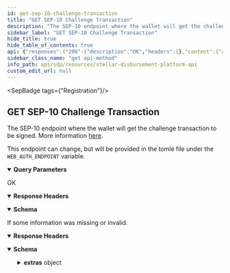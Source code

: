 ```yaml
---
id: get-sep-10-challenge-transaction
title: "GET SEP-10 Challenge Transaction"
description: "The SEP-10 endpoint where the wallet will get the challenge transaction to be signed. More information [here](https://github.com/stellar/stellar-protocol/blob/master/ecosystem/sep-0010.md#challenge)."
sidebar_label: "GET SEP-10 Challenge Transaction"
hide_title: true
hide_table_of_contents: true
api: {"responses":{"200":{"description":"OK","headers":{},"content":{"application/json":{"schema":{"type":"object","properties":{"transaction":{"type":"string"},"network_passphrase":{"type":"string"}},"example":{"transaction":"AAAAAgAAAADIiRu2BrqqeOcP28PWCkD4D5Rjjsqh71HwvqFX+F4VXAAAAGQAAAAAAAAAAAAAAAEAAAAAXzrUcQAAAABfOtf1AAAAAAAAAAEAAAABAAAAAEEB8rhqNa70RYjaNnF1ARE2CbL50iR9HPXST/fImJN1AAAACgAAADB0aGlzaXNhdGVzdC5zYW5kYm94LmFuY2hvci5hbmNob3Jkb21haW4uY29tIGF1dGgAAAABAAAAQGdGOFlIQm1zaGpEWEY0L0VJUFZucGVlRkxVTDY2V0tKMVBPYXZuUVVBNjBoL09XaC91M2Vvdk54WFJtSTAvQ2UAAAAAAAAAAfheFVwAAABAheKE1HjGnUCNwPbX8mz7CqotShKbA+xM2Hbjl6X0TBpEprVOUVjA6lqMJ1j62vrxn1mF3eJzsLa9s9hRofG3Ag==","network_passphrase":"Test SDF Network ; September 2015"}},"examples":{"response":{"value":{"transaction":"AAAAAgAAAADIiRu2BrqqeOcP28PWCkD4D5Rjjsqh71HwvqFX+F4VXAAAAGQAAAAAAAAAAAAAAAEAAAAAXzrUcQAAAABfOtf1AAAAAAAAAAEAAAABAAAAAEEB8rhqNa70RYjaNnF1ARE2CbL50iR9HPXST/fImJN1AAAACgAAADB0aGlzaXNhdGVzdC5zYW5kYm94LmFuY2hvci5hbmNob3Jkb21haW4uY29tIGF1dGgAAAABAAAAQGdGOFlIQm1zaGpEWEY0L0VJUFZucGVlRkxVTDY2V0tKMVBPYXZuUVVBNjBoL09XaC91M2Vvdk54WFJtSTAvQ2UAAAAAAAAAAfheFVwAAABAheKE1HjGnUCNwPbX8mz7CqotShKbA+xM2Hbjl6X0TBpEprVOUVjA6lqMJ1j62vrxn1mF3eJzsLa9s9hRofG3Ag==","network_passphrase":"Test SDF Network ; September 2015"}}}}}},"400":{"description":"If some information was missing or invalid.","headers":{},"content":{"application/json":{"schema":{"type":"object","properties":{"error":{"type":"string"},"extras":{"type":"object","properties":{"account":{"type":"string"}}}},"example":{"error":"Bad request.","extras":{"account":"account cannot be empty"}}},"examples":{"response":{"value":{"error":"Bad request.","extras":{"account":"account cannot be empty"}}}}}}}},"operationId":"GET SEP-10 Challenge Transaction","description":"The SEP-10 endpoint where the wallet will get the challenge transaction to be signed. More information [here](https://github.com/stellar/stellar-protocol/blob/master/ecosystem/sep-0010.md#challenge).\n\nThis endpoint can change, but will be provided in the tomle file under the `WEB_AUTH_ENDPOINT` variable.","tags":["Registration"],"parameters":[{"name":"account","in":"query","description":"The Client Account, which can be a stellar account (G...) or muxed account (M...) that the Client wishes to authenticate with the Server..","required":true,"schema":{"type":"string"}},{"name":"memo","in":"query","description":"The memo to attach to the challenge transaction. Only permitted if a Stellar account (G...) is used. The memo must be of type id. Other memo types are not supported.","required":false,"schema":{"type":"string"}},{"name":"client_domain","in":"query","description":"a Client Domain. Need to be supplied by all Clients/Wallets.","required":true,"schema":{"type":"string"}}],"method":"get","path":"/WEB_AUTH_ENDPOINT","securitySchemes":{"oauth2":{"type":"oauth2","flows":{"authorizationCode":{"authorizationUrl":"/","tokenUrl":"/","scopes":{}}}}},"info":{"title":"Stellar Disbursement Platform API","version":"","description":""},"postman":{"name":"GET SEP-10 Challenge Transaction","description":{"content":"The SEP-10 endpoint where the wallet will get the challenge transaction to be signed. More information [here](https://github.com/stellar/stellar-protocol/blob/master/ecosystem/sep-0010.md#challenge).\n\nThis endpoint can change, but will be provided in the tomle file under the `WEB_AUTH_ENDPOINT` variable.","type":"text/plain"},"url":{"path":["WEB_AUTH_ENDPOINT"],"host":["{{baseUrl}}"],"query":[{"disabled":false,"description":{"content":"(Required) The Client Account, which can be a stellar account (G...) or muxed account (M...) that the Client wishes to authenticate with the Server..","type":"text/plain"},"key":"account","value":""},{"disabled":false,"description":{"content":"The memo to attach to the challenge transaction. Only permitted if a Stellar account (G...) is used. The memo must be of type id. Other memo types are not supported.","type":"text/plain"},"key":"memo","value":""},{"disabled":false,"description":{"content":"(Required) a Client Domain. Need to be supplied by all Clients/Wallets.","type":"text/plain"},"key":"client_domain","value":""}],"variable":[]},"header":[{"key":"Accept","value":"application/json"}],"method":"GET"}}
sidebar_class_name: "get api-method"
info_path: api/sdp/resources/stellar-disbursement-platform-api
custom_edit_url: null
---
```



<SepBadge tags={"Registration"}/>


## GET SEP-10 Challenge Transaction



The SEP-10 endpoint where the wallet will get the challenge transaction to be signed. More information [here](https://github.com/stellar/stellar-protocol/blob/master/ecosystem/sep-0010.md#challenge).

This endpoint can change, but will be provided in the tomle file under the `WEB_AUTH_ENDPOINT` variable.

<details style={{"marginBottom":"1rem"}} data-collapsed={false} open={true}><summary style={{}}><strong>Query Parameters</strong></summary><div><ul><ParamsItem className={"paramsItem"} param={{"name":"account","in":"query","description":"The Client Account, which can be a stellar account (G...) or muxed account (M...) that the Client wishes to authenticate with the Server..","required":true,"schema":{"type":"string"}}}></ParamsItem><ParamsItem className={"paramsItem"} param={{"name":"memo","in":"query","description":"The memo to attach to the challenge transaction. Only permitted if a Stellar account (G...) is used. The memo must be of type id. Other memo types are not supported.","required":false,"schema":{"type":"string"}}}></ParamsItem><ParamsItem className={"paramsItem"} param={{"name":"client_domain","in":"query","description":"a Client Domain. Need to be supplied by all Clients/Wallets.","required":true,"schema":{"type":"string"}}}></ParamsItem></ul></div></details><div><ApiTabs><TabItem label={"200"} value={"200"}><div>

OK

</div><details style={{"textAlign":"left","marginBottom":"1rem"}} data-collaposed={true} open={false}><summary style={{}}><strong>Response Headers</strong></summary><ul style={{"marginLeft":"1rem"}}></ul></details><div><MimeTabs schemaType={"response"}><TabItem label={"application/json"} value={"application/json"}><SchemaTabs><TabItem label={"Schema"} value={"Schema"}><details style={{}} data-collapsed={false} open={true}><summary style={{"textAlign":"left"}}><strong>Schema</strong></summary><div style={{"textAlign":"left","marginLeft":"1rem"}}></div><ul style={{"marginLeft":"1rem"}}><SchemaItem collapsible={false} name={"transaction"} required={false} schemaName={"string"} qualifierMessage={undefined} schema={{"type":"string"}}></SchemaItem><SchemaItem collapsible={false} name={"network_passphrase"} required={false} schemaName={"string"} qualifierMessage={undefined} schema={{"type":"string"}}></SchemaItem></ul></details></TabItem><TabItem label={"Example (from schema)"} value={"Example (from schema)"}><ResponseSamples responseExample={"{\n  \"transaction\": \"AAAAAgAAAADIiRu2BrqqeOcP28PWCkD4D5Rjjsqh71HwvqFX+F4VXAAAAGQAAAAAAAAAAAAAAAEAAAAAXzrUcQAAAABfOtf1AAAAAAAAAAEAAAABAAAAAEEB8rhqNa70RYjaNnF1ARE2CbL50iR9HPXST/fImJN1AAAACgAAADB0aGlzaXNhdGVzdC5zYW5kYm94LmFuY2hvci5hbmNob3Jkb21haW4uY29tIGF1dGgAAAABAAAAQGdGOFlIQm1zaGpEWEY0L0VJUFZucGVlRkxVTDY2V0tKMVBPYXZuUVVBNjBoL09XaC91M2Vvdk54WFJtSTAvQ2UAAAAAAAAAAfheFVwAAABAheKE1HjGnUCNwPbX8mz7CqotShKbA+xM2Hbjl6X0TBpEprVOUVjA6lqMJ1j62vrxn1mF3eJzsLa9s9hRofG3Ag==\",\n  \"network_passphrase\": \"Test SDF Network ; September 2015\"\n}"} language={"json"}></ResponseSamples></TabItem><TabItem label={"response"} value={"response"}><ResponseSamples responseExample={"{\n  \"transaction\": \"AAAAAgAAAADIiRu2BrqqeOcP28PWCkD4D5Rjjsqh71HwvqFX+F4VXAAAAGQAAAAAAAAAAAAAAAEAAAAAXzrUcQAAAABfOtf1AAAAAAAAAAEAAAABAAAAAEEB8rhqNa70RYjaNnF1ARE2CbL50iR9HPXST/fImJN1AAAACgAAADB0aGlzaXNhdGVzdC5zYW5kYm94LmFuY2hvci5hbmNob3Jkb21haW4uY29tIGF1dGgAAAABAAAAQGdGOFlIQm1zaGpEWEY0L0VJUFZucGVlRkxVTDY2V0tKMVBPYXZuUVVBNjBoL09XaC91M2Vvdk54WFJtSTAvQ2UAAAAAAAAAAfheFVwAAABAheKE1HjGnUCNwPbX8mz7CqotShKbA+xM2Hbjl6X0TBpEprVOUVjA6lqMJ1j62vrxn1mF3eJzsLa9s9hRofG3Ag==\",\n  \"network_passphrase\": \"Test SDF Network ; September 2015\"\n}"} language={"json"}></ResponseSamples></TabItem></SchemaTabs></TabItem></MimeTabs></div></TabItem><TabItem label={"400"} value={"400"}><div>

If some information was missing or invalid.

</div><details style={{"textAlign":"left","marginBottom":"1rem"}} data-collaposed={true} open={false}><summary style={{}}><strong>Response Headers</strong></summary><ul style={{"marginLeft":"1rem"}}></ul></details><div><MimeTabs schemaType={"response"}><TabItem label={"application/json"} value={"application/json"}><SchemaTabs><TabItem label={"Schema"} value={"Schema"}><details style={{}} data-collapsed={false} open={true}><summary style={{"textAlign":"left"}}><strong>Schema</strong></summary><div style={{"textAlign":"left","marginLeft":"1rem"}}></div><ul style={{"marginLeft":"1rem"}}><SchemaItem collapsible={false} name={"error"} required={false} schemaName={"string"} qualifierMessage={undefined} schema={{"type":"string"}}></SchemaItem><SchemaItem collapsible={true} className={"schemaItem"}><details style={{}}><summary style={{}}><strong>extras</strong><span style={{"opacity":"0.6"}}> object</span></summary><div style={{"marginLeft":"1rem"}}><SchemaItem collapsible={false} name={"account"} required={false} schemaName={"string"} qualifierMessage={undefined} schema={{"type":"string"}}></SchemaItem></div></details></SchemaItem></ul></details></TabItem><TabItem label={"Example (from schema)"} value={"Example (from schema)"}><ResponseSamples responseExample={"{\n  \"error\": \"Bad request.\",\n  \"extras\": {\n    \"account\": \"account cannot be empty\"\n  }\n}"} language={"json"}></ResponseSamples></TabItem><TabItem label={"response"} value={"response"}><ResponseSamples responseExample={"{\n  \"error\": \"Bad request.\",\n  \"extras\": {\n    \"account\": \"account cannot be empty\"\n  }\n}"} language={"json"}></ResponseSamples></TabItem></SchemaTabs></TabItem></MimeTabs></div></TabItem></ApiTabs></div>
